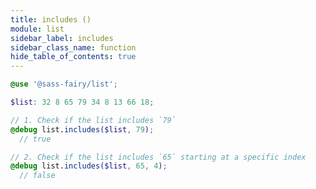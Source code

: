 ```yaml
---
title: includes ()
module: list
sidebar_label: includes
sidebar_class_name: function
hide_table_of_contents: true
---
```


<DocPage fieldName="includes" fieldType="function" spec={Spec} />

```scss
@use '@sass-fairy/list';

$list: 32 8 65 79 34 8 13 66 18;

// 1. Check if the list includes `79`
@debug list.includes($list, 79);
  // true

// 2. Check if the list includes `65` starting at a specific index
@debug list.includes($list, 65, 4);
  // false
```
